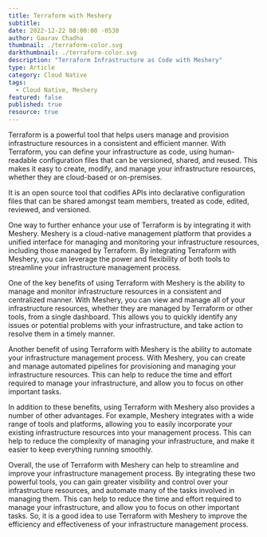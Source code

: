 ```yaml
---
title: Terraform with Meshery
subtitle:
date: 2022-12-22 08:00:00 -0530
author: Gaurav Chadha
thumbnail: ./terraform-color.svg
darkthumbnail: ./terraform-color.svg
description: "Terraform Infrastructure as Code with Meshery"
type: Article
category: Cloud Native
tags:
  - Cloud Native, Meshery
featured: false
published: true
resource: true
---
```



<ResourcesWrapper>
<p>
    Terraform is a powerful tool that helps users manage and provision infrastructure resources in a consistent and efficient manner. With Terraform, you can define your infrastructure as code, using human-readable configuration files that can be versioned, shared, and reused. This makes it easy to create, modify, and manage your infrastructure resources, whether they are cloud-based or on-premises.
</p>
<div class="intro">
  <p>
     It is an open source tool that codifies APIs into declarative configuration files that can be shared amongst team members, treated as code, edited, reviewed, and versioned.
  </p>
</div>

<p>
  One way to further enhance your use of Terraform is by integrating it with Meshery. Meshery is a
  cloud-native management platform that provides a unified interface for managing and monitoring
  your infrastructure resources, including those managed by Terraform. By integrating Terraform with
  Meshery, you can leverage the power and flexibility of both tools to streamline your
  infrastructure management process.
</p>

<p>
  One of the key benefits of using Terraform with Meshery is the ability to manage and monitor
  infrastructure resources in a consistent and centralized manner. With Meshery, you can view and
  manage all of your infrastructure resources, whether they are managed by Terraform or other tools,
  from a single dashboard. This allows you to quickly identify any issues or potential problems with
  your infrastructure, and take action to resolve them in a timely manner.
</p>

<p>
  Another benefit of using Terraform with Meshery is the ability to automate your infrastructure
  management process. With Meshery, you can create and manage automated pipelines for provisioning
  and managing your infrastructure resources. This can help to reduce the time and effort required
  to manage your infrastructure, and allow you to focus on other important tasks.
</p>

<p>
  In addition to these benefits, using Terraform with Meshery also provides a number of other
  advantages. For example, Meshery integrates with a wide range of tools and platforms, allowing you
  to easily incorporate your existing infrastructure resources into your management process. This
  can help to reduce the complexity of managing your infrastructure, and make it easier to keep
  everything running smoothly.
</p>

<p>
  Overall, the use of Terraform with Meshery can help to streamline and improve your infrastructure
  management process. By integrating these two powerful tools, you can gain greater visibility and
  control over your infrastructure resources, and automate many of the tasks involved in managing
  them. This can help to reduce the time and effort required to manage your infrastructure, and
  allow you to focus on other important tasks. So, it is a good idea to use Terraform with Meshery
  to improve the efficiency and effectiveness of your infrastructure management process.
</p>

</ResourcesWrapper>
